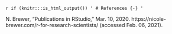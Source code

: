 `r if (knitr:::is_html_output()) '
# References {-}
'`

N. Brewer, “Publications in RStudio,” Mar. 10, 2020. https://nicole-brewer.com/r-for-research-scientists/ (accessed Feb. 06, 2021).
